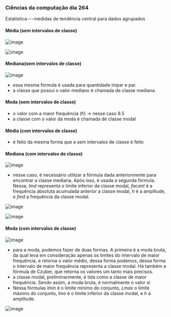 




### Ciências da computação dia 264

Estatística --- medidas de tendência central para dados agrupados

#### Média (sem intervalos de classe)

![image](https://cdn-images-1.medium.com/max/800/1*ZTv2TvVaTNBdFcPKsbCzAA.png)

![image](https://cdn-images-1.medium.com/max/800/1*8v3ndw-cKp45gifVVwVlIw.png)

#### Mediana(sem intervalos de classe)

![image](https://cdn-images-1.medium.com/max/800/1*peIjItEZe0ZnYyq0gfq3iw.png)

-   essa mesma fórmula é usada para quantidade ímpar e par.
-   a classe que possui o valor mediano é chamada de classe mediana.

#### Moda (sem intervalos de classe)

-   o valor com a maior frequência (fi) → nesse caso 8.5
-   a classe com o valor da moda é chamada de classe modal








#### Média (com intervalos de classe)

-   é feito da mesma forma que a sem intervalos de classe é feito

#### Mediana (com intervalos de classe)

![image](https://cdn-images-1.medium.com/max/800/1*NEeLY5A-CfoSDR_IUb2_gA.png)

-   nesse caso, é necessário utilizar a fórmula dada anteriormente para
    encontrar a classe mediana. Após isso, é usada a segunda fórmula.
    Nessa, *lmd* representa o limite inferior da classe modal, *facant*
    é a frequência absoluta acumulada anterior a classe modal, *h* é a
    amplitude, e *fmd* a frequência da classe modal.

![image](https://cdn-images-1.medium.com/max/800/1*DcJH9cevslWiWShg5wUTzQ.png)

![image](https://cdn-images-1.medium.com/max/800/1*YFMo4ORkUll5AhUu1h_Ufg.png)

#### Moda (com intervalos de classe)

![image](https://cdn-images-1.medium.com/max/800/1*AO-G2keT4XqNZK9Ad7NhKQ.png)

-   para a moda, podemos fazer de duas formas. A primeira é a moda
    bruta, da qual leva em consideração apenas os limites do intervalo
    de maior frequência, e retorna o valor médio, dessa forma podemos,
    dessa forma o intervalo de maior frequência representa a classe
    modal. Há também a fórmula de Czuber, que retorna os valores um
    tanto mais precisos.
-   a classe modal, preliminarmente, é tida como a classe de maior
    frequência. Sendo assim, a moda bruta, é normalmente o valor xi
-   Nessa fórmulas *lmin* é o limite mínimo do conjunto, *Lmax* o limite
    máximo do conjunto, *lmo* é o limite inferior da classe modal, e *h*
    a amplitude.

![image](https://cdn-images-1.medium.com/max/800/1*3qL4c5rOTj-gDjQSUFNdyQ.png)


